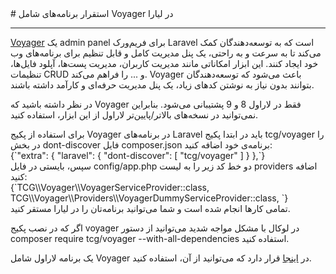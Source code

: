 

<Layout>
<Head>
<title>مستندات استقرار برنامه‌های Laravel Voyager - لیارا</title>
<meta property="og:title" content="مستندات خدمات رایانش ابری لیارا" />
<meta property="og:description" content="مستندات مربوط به استقرار Laravel Voyager در پلتفرم Laravel در لیارا"  />
</Head>
# استقرار برنامه‌های شامل Voyager در لیارا
<hr className="mb-2" />
<a href="https://voyager.devdojo.com/" className="text-[#2196f3] ">Voyager</a> یک admin panel برای فریم‌ورک Laravel است که به توسعه‌دهندگان کمک می‌کند تا به سرعت و به راحتی، یک پنل مدیریت کامل و قابل تنظیم برای برنامه‌های وب خود ایجاد کنند.
این ابزار امکاناتی مانند مدیریت کاربران، مدیریت پست‌ها، آپلود فایل‌ها، تنظیمات CRUD  و ... را فراهم می‌کند. Voyager باعث می‌شود که توسعه‌دهندگان بتوانند بدون نیاز به نوشتن کدهای زیاد، یک پنل مدیریت حرفه‌ای و کارآمد داشته باشند.

<div className='h-2'/>
<Alert variant="error">
<p>
در نظر داشته باشید که Voyager فقط در لاراول 8 و 9 پشتیبانی می‌شود. بنابراین نمی‌توانید
در نسخه‌های بالاتر/پایین‌تر لاراول از این ابزار، استفاده کنید.
</p>
</Alert>
<div className='h-2'/>
برای استفاده از پکیج Voyager در برنامه‌های Laravel باید در ابتدا پکیج <Important>tcg/voyager</Important> را در بخش <Important>dont-discover</Important> فایل <Important>composer.json</Important> برنامه‌ی خود اضافه کنید:

<div className="h-2" />
<div dir='ltr'>
    <Highlight className="json">
        {`"extra": {
    "laravel": {
        "dont-discover": [
            "tcg/voyager"
        ]
    }
},`}
    </Highlight>
</div>
<div className="h-2" />
سپس، بایستی در فایل <Important>config/app.php</Important> دو خط کد زیر را به لیست <Important>providers</Important> اضافه کنید:

<div className="h-2" />
<div dir='ltr'>
    <Highlight className="json">
        {`TCG\\Voyager\\VoyagerServiceProvider::class,
TCG\\Voyager\\Providers\\VoyagerDummyServiceProvider::class,
`}
    </Highlight>
</div>
<div className="h-2" />
تمامی کارها انجام شده است و شما می‌توانید برنامه‌تان را در لیارا مستقر کنید. 

<div className='h-2'/>
<Alert variant="info">
<p>
اگر که در نصب پکیج voyager در لوکال با مشکل مواجه شدید می‌توانید از دستور <Important>composer require tcg/voyager --with-all-dependencies</Important> استفاده کنید.
</p>
</Alert>
<Alert variant="success">
<p>
یک برنامه لاراول شامل Voyager در <a href="https://github.com/liara-cloud/laravel-getting-started/tree/voyager" className="text-[#2196f3] ">اینجا</a> قرار دارد که می‌توانید از آن، استفاده کنید.
</p>
</Alert>

</Layout>